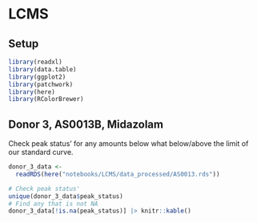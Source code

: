 

# LCMS

## Setup

```r
library(readxl)
library(data.table)
library(ggplot2)
library(patchwork)
library(here)
library(RColorBrewer)
```


## Donor 3, AS0013B, Midazolam
Check peak status' for any amounts below what below/above the limit of our standard curve.
```r
donor_3_data <- 
  readRDS(here("notebooks/LCMS/data_processed/AS0013.rds"))

# Check peak status'
unique(donor_3_data$peak_status)
# Find any that is not NA
donor_3_data[!is.na(peak_status)] |> knitr::kable()
```


